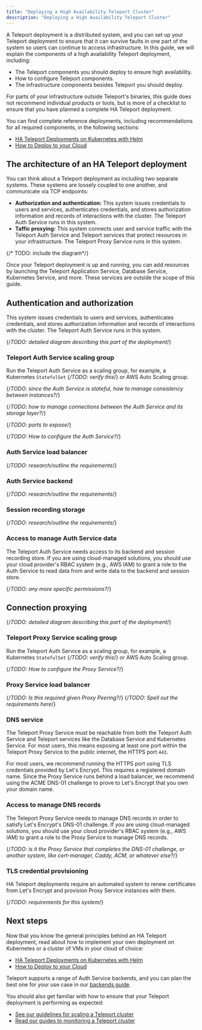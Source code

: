 ```yaml
---
title: "Deploying a High Availability Teleport Cluster"
description: "Deploying a High Availability Teleport Cluster"
---
```


A Teleport deployment is a distributed system, and you can set up your Teleport
deployment to ensure that it can survive faults in one part of the system so
users can continue to access infrastructure. In this guide, we will explain the
components of a high availability Teleport deployment, including:

- The Teleport components you should deploy to ensure high availability.
- How to configure Teleport components.
- The infrastructure components besides Teleport you should deploy. 

For parts of your infrastructure outside Teleport's binaries, this guide does
not recommend individual products or tools, but is more of a checklist to ensure
that you have planned a complete HA Teleport deployment.

You can find complete reference deployments, including recommendations for all
required components, in the following sections:

- [HA Teleport Deployments on Kubernetes with Helm](helm-deployments.mdx)
- [How to Deploy to your Cloud](deployments.mdx)

## The architecture of an HA Teleport deployment

You can think about a Teleport deployment as including two separate systems.
These systems are loosely coupled to one another, and communicate via TCP
endpoints:

- **Authorization and authentication:** This system issues credentials to users
  and services, authenticates credentials, and stores authorization information
  and records of interactions with the cluster. The Teleport Auth Service runs
  in this system.
- **Taffic proxying:** This system connects user and service traffic with the
  Teleport Auth Service and Teleport services that protect resources in your
  infrastructure. The Teleport Proxy Service runs in this system.

{/* TODO: include the diagram*/}

Once your Teleport deployment is up and running, you can add resources by
launching the Teleport Application Service, Database Service, Kubernetes
Service, and more. These services are outside the scope of this guide. 

## Authentication and authorization 

This system issues credentials to users and services, authenticates credentials,
and stores authorization information and records of interactions with the
cluster. The Teleport Auth Service runs in this system.

{/*TODO: detailed diagram describing this part of the deployment*/}

### Teleport Auth Service scaling group

Run the Teleport Auth Service as a scaling group, for example, a Kubernetes
`StatefulSet` {*/TODO: verify this*/} or AWS Auto Scaling group. 

{/*TODO: since the Auth Service is stateful, how to manage consistency between
instances?*/}

{/*TODO: how to manage connections between the Auth Service and its storage
layer?*/}

{/*TODO: ports to expose*/}

{/*TODO: How to configure the Auth Service?*/}

### Auth Service load balancer

{/*TODO: research/outline the requirements*/}

### Auth Service backend

{/*TODO: research/outline the requirements*/}

### Session recording storage

{/*TODO: research/outline the requirements*/}

### Access to manage Auth Service data

The Teleport Auth Service needs access to its backend and session recording
store. If you are using cloud-managed solutions, you should use your cloud
provider's RBAC system (e.g., AWS IAM) to grant a role to the Auth Service to
read data from and write data to the backend and session store.

{/*TODO: any more specific permissions?*/}

## Connection proxying

{/*TODO: detailed diagram describing this part of the deployment*/}

### Teleport Proxy Service scaling group

Run the Teleport Auth Service as a scaling group, for example, a Kubernetes
`StatefulSet` {*/TODO: verify this*/} or AWS Auto Scaling group. 

{/*TODO: How to configure the Proxy Service?*/}

### Proxy Service load balancer
{/*TODO: Is this required given Proxy Peering?*/}
{/*TODO: Spell out the requirements here*/}

### DNS service

The Teleport Proxy Service must be reachable from both the Teleport Auth Service
and Teleport services like the Database Service and Kubernetes Service. For most
users, this means exposing at least one port within the Teleport Proxy Service
to the public internet, the HTTPS port `443`. 

For most users, we recommend running the HTTPS port using TLS credentials
provided by Let's Encrypt. This requires a registered domain name. Since the
Proxy Service runs behind a load balancer, we recommend using the ACME DNS-01
challenge to prove to Let's Encrypt that you own your domain name. 

### Access to manage DNS records

The Teleport Proxy Service needs to manage DNS records in order to satisfy Let's
Encrypt's DNS-01 challenge. If you are using cloud-managed solutions, you should
use your cloud provider's RBAC system (e.g., AWS IAM) to grant a role to the
Proxy Service to manage DNS records. 

{/*TODO: is it the Proxy Service that completes the DNS-01 challenge, or another
system, like cert-manager, Caddy, ACM, or whatever else?*/}

### TLS credential provisioning 

HA Teleport deployments require an automated system to renew certificates from
Let's Encrypt and provision Proxy Service instances with them. 

{/*TODO: requirements for this system*/}

## Next steps

Now that you know the general principles behind an HA Teleport deployment, read
about how to implement your own deployment on Kubernetes or a cluster of VMs in
your cloud of choice:

- [HA Teleport Deployments on Kubernetes with Helm](helm-deployments.mdx)
- [How to Deploy to your Cloud](deployments.mdx)

Teleport supports a range of Auth Service backends, and you can plan the best
one for your use case in our [backends guide](../reference/backends.mdx).

You should also get familiar with how to ensure that your Teleport deployment is
performing as expected:

- [See our guidelines for scaling a Teleport
  cluster](../management/operations/scaling.mdx)
- [Read our guides to monitoring a Teleport
  cluster](../management/diagnostics.mdx)
